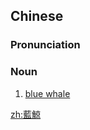 ==Chinese==
{{zh-forms|s=蓝鲸}}
{{zh-wp}}

===Pronunciation===
{{zh-pron
|m=lánjīng
|c=laam4 king4
|cat=n
}}

===Noun===
{{zh-noun}}

# [[blue whale]]

{{zh-cat|Whales}}

[[zh:藍鯨]]
